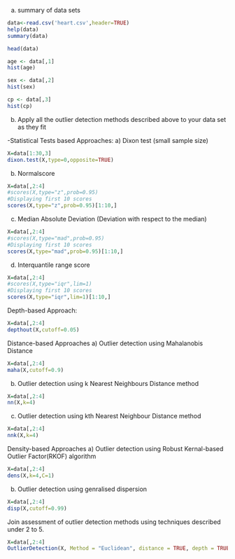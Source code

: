 a) summary of data sets
```r
data<-read.csv('heart.csv',header=TRUE)
help(data)
summary(data)
```


```r
head(data)
```
```r
age <- data[,1]
hist(age)
```
```r
sex <- data[,2]
hist(sex)
```
```r

cp <- data[,3]
hist(cp)
```


b) Apply all the outlier detection methods described above to your data set as they fit

-Statistical Tests based Approaches:
a) Dixon test (small sample size)

```r
X=data[1:30,3]
dixon.test(X,type=0,opposite=TRUE)
```

b) Normalscore 

```r
X=data[,2:4]
#scores(X,type="z",prob=0.95)
#Displaying first 10 scores
scores(X,type="z",prob=0.95)[1:10,]
```
c) Median Absolute Deviation (Deviation with respect to the median)
```r
X=data[,2:4]
#scores(X,type="mad",prob=0.95)
#Displaying first 10 scores
scores(X,type="mad",prob=0.95)[1:10,]
```
d) Interquantile range score
```r
X=data[,2:4]
#scores(X,type="iqr",lim=1)
#Displaying first 10 scores
scores(X,type="iqr",lim=1)[1:10,]
```
Depth-based Approach:
```r
X=data[,2:4]
depthout(X,cutoff=0.05)
```
Distance-based Approaches
a) Outlier detection using Mahalanobis Distance
```r
X=data[,2:4]
maha(X,cutoff=0.9)
```
b) Outlier detection using k Nearest Neighbours Distance method
```r
X=data[,2:4]
nn(X,k=4)
```

c) Outlier detection using kth Nearest Neighbour Distance method
```r
X=data[,2:4]
nnk(X,k=4)
```
Density-based Approaches
a) Outlier detection using Robust Kernal-based Outlier Factor(RKOF) algorithm

```r
X=data[,2:4]
dens(X,k=4,C=1)
```

b) Outlier detection using genralised dispersion
```r
X=data[,2:4]
disp(X,cutoff=0.99)
```
Join assessment of outlier detection methods using techniques described under 2 to 5.
```r
X=data[,2:4]
OutlierDetection(X, Method = "Euclidean", distance = TRUE, depth = TRUE)
```




